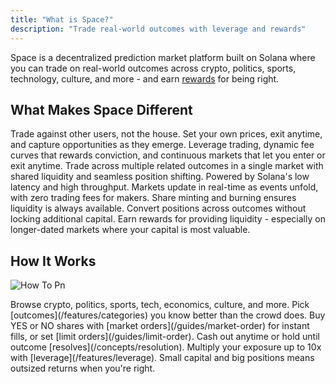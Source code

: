 ```yaml
---
title: "What is Space?"
description: "Trade real-world outcomes with leverage and rewards"
---
```


Space is a decentralized prediction market platform built on Solana where you can trade on real-world outcomes across crypto, politics, sports, technology, culture, and more - and earn [rewards](/features/airdrops) for being right.

## What Makes Space Different

<CardGroup cols={2}>
  <Card title="True Price Discovery" icon="bullseye" iconType="solid" color="#8dcbec">
    Trade against other users, not the house. Set your own prices, exit anytime, and capture opportunities as they emerge.
  </Card>
  <Card title="Advanced Tools" icon="wrench" iconType="solid" color="#8dcbec">
    Leverage trading, dynamic fee curves that rewards conviction, and continuous markets that let you enter or exit anytime.
  </Card>
  <Card title="Multi-Outcome Markets" icon="chart-bar" iconType="solid" color="#8dcbec">
    Trade across multiple related outcomes in a single market with shared liquidity and seamless position shifting.
  </Card>
  <Card title="Built for Speed" icon="bolt" iconType="solid" color="#8dcbec">
    Powered by Solana's low latency and high throughput. Markets update in real-time as events unfold, with zero trading fees for makers.
  </Card>
  <Card title="Capital Efficient" icon="coins" iconType="solid" color="#8dcbec">
    Share minting and burning ensures liquidity is always available. Convert positions across outcomes without locking additional capital.
  </Card>
  <Card title="Earn Rewards" icon="gem" iconType="solid" color="#8dcbec">
    Earn rewards for providing liquidity - especially on longer-dated markets where your capital is most valuable.
  </Card>
</CardGroup>

## How It Works

![How To Pn](/images/how-to.png)

<Steps>
  <Step title="Choose a Market" titleSize="h3">
    Browse crypto, politics, sports, tech, economics, culture, and more. Pick [outcomes](/features/categories) you know better than the crowd does.
  </Step>
  <Step title="Build Your Position" titleSize="h3">
    Buy YES or NO shares with [market orders](/guides/market-order) for instant fills, or set [limit orders](/guides/limit-order). Cash out anytime or hold until outcome [resolves](/concepts/resolution).
  </Step>
  <Step title="Multiply Your Returns" titleSize="h3">
    Multiply your exposure up to 10x with [leverage](/features/leverage). Small capital and big positions means outsized returns when you're right.
  </Step>
</Steps>